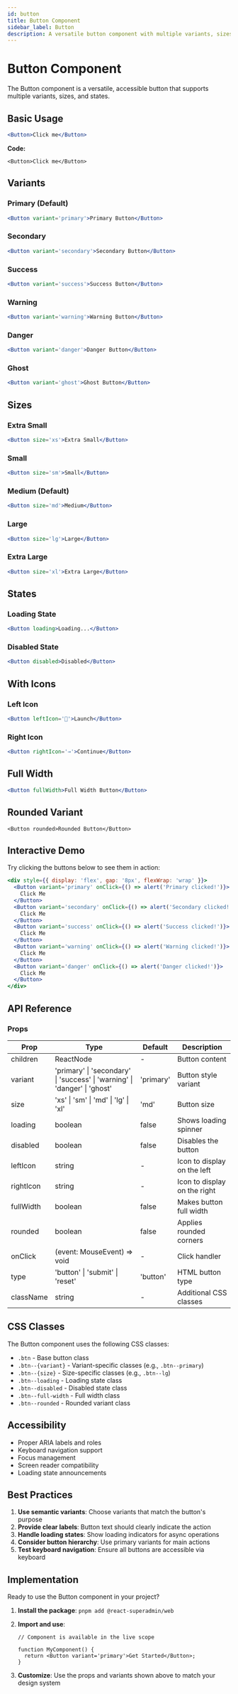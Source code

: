 ```yaml
---
id: button
title: Button Component
sidebar_label: Button
description: A versatile button component with multiple variants, sizes, and states
---
```


# Button Component

The Button component is a versatile, accessible button that supports multiple variants, sizes, and states.

## Basic Usage

```jsx live
<Button>Click me</Button>
```

**Code:**

```tsx
<Button>Click me</Button>
```

## Variants

### Primary (Default)

```jsx live
<Button variant='primary'>Primary Button</Button>
```

### Secondary

```jsx live
<Button variant='secondary'>Secondary Button</Button>
```

### Success

```jsx live
<Button variant='success'>Success Button</Button>
```

### Warning

```jsx live
<Button variant='warning'>Warning Button</Button>
```

### Danger

```jsx live
<Button variant='danger'>Danger Button</Button>
```

### Ghost

```jsx live
<Button variant='ghost'>Ghost Button</Button>
```

## Sizes

### Extra Small

```jsx live
<Button size='xs'>Extra Small</Button>
```

### Small

```jsx live
<Button size='sm'>Small</Button>
```

### Medium (Default)

```jsx live
<Button size='md'>Medium</Button>
```

### Large

```jsx live
<Button size='lg'>Large</Button>
```

### Extra Large

```jsx live
<Button size='xl'>Extra Large</Button>
```

## States

### Loading State

```jsx live
<Button loading>Loading...</Button>
```

### Disabled State

```jsx live
<Button disabled>Disabled</Button>
```

## With Icons

### Left Icon

```jsx live
<Button leftIcon='🚀'>Launch</Button>
```

### Right Icon

```jsx live
<Button rightIcon='→'>Continue</Button>
```

## Full Width

```jsx live
<Button fullWidth>Full Width Button</Button>
```

## Rounded Variant

```tsx
<Button rounded>Rounded Button</Button>
```

## Interactive Demo

Try clicking the buttons below to see them in action:

```jsx live
<div style={{ display: 'flex', gap: '8px', flexWrap: 'wrap' }}>
  <Button variant='primary' onClick={() => alert('Primary clicked!')}>
    Click Me
  </Button>
  <Button variant='secondary' onClick={() => alert('Secondary clicked!')}>
    Click Me
  </Button>
  <Button variant='success' onClick={() => alert('Success clicked!')}>
    Click Me
  </Button>
  <Button variant='warning' onClick={() => alert('Warning clicked!')}>
    Click Me
  </Button>
  <Button variant='danger' onClick={() => alert('Danger clicked!')}>
    Click Me
  </Button>
</div>
```

## API Reference

### Props

| Prop      | Type                                                                      | Default   | Description                  |
| --------- | ------------------------------------------------------------------------- | --------- | ---------------------------- |
| children  | ReactNode                                                                 | -         | Button content               |
| variant   | 'primary' \| 'secondary' \| 'success' \| 'warning' \| 'danger' \| 'ghost' | 'primary' | Button style variant         |
| size      | 'xs' \| 'sm' \| 'md' \| 'lg' \| 'xl'                                      | 'md'      | Button size                  |
| loading   | boolean                                                                   | false     | Shows loading spinner        |
| disabled  | boolean                                                                   | false     | Disables the button          |
| leftIcon  | string                                                                    | -         | Icon to display on the left  |
| rightIcon | string                                                                    | -         | Icon to display on the right |
| fullWidth | boolean                                                                   | false     | Makes button full width      |
| rounded   | boolean                                                                   | false     | Applies rounded corners      |
| onClick   | (event: MouseEvent) => void                                               | -         | Click handler                |
| type      | 'button' \| 'submit' \| 'reset'                                           | 'button'  | HTML button type             |
| className | string                                                                    | -         | Additional CSS classes       |

## CSS Classes

The Button component uses the following CSS classes:

- `.btn` - Base button class
- `.btn--{variant}` - Variant-specific classes (e.g., `.btn--primary`)
- `.btn--{size}` - Size-specific classes (e.g., `.btn--lg`)
- `.btn--loading` - Loading state class
- `.btn--disabled` - Disabled state class
- `.btn--full-width` - Full width class
- `.btn--rounded` - Rounded variant class

## Accessibility

- Proper ARIA labels and roles
- Keyboard navigation support
- Focus management
- Screen reader compatibility
- Loading state announcements

## Best Practices

1. **Use semantic variants**: Choose variants that match the button's purpose
2. **Provide clear labels**: Button text should clearly indicate the action
3. **Handle loading states**: Show loading indicators for async operations
4. **Consider button hierarchy**: Use primary variants for main actions
5. **Test keyboard navigation**: Ensure all buttons are accessible via keyboard

## Implementation

Ready to use the Button component in your project?

1. **Install the package**: `pnpm add @react-superadmin/web`
2. **Import and use**:

   ```tsx
   // Component is available in the live scope

   function MyComponent() {
     return <Button variant='primary'>Get Started</Button>;
   }
   ```

3. **Customize**: Use the props and variants shown above to match your design system

